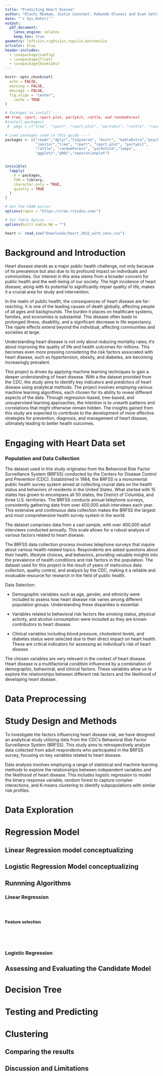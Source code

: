 ```yaml
---
title: "Predicting Heart Diesea"
author: "Olachi Mbakwe, Justin Constant, Rebande Olusesi and Evan Settipane"
date: "`r Sys.Date()`"
output:
  pdf_document:
    latex_engine: xelatex
    keep_tex: true
geometry: left=1in,right=1in,top=1in,bottom=1in
urlcolor: blue
header-includes:
  - \usepackage{subfig}
  - \usepackage{float}
  - \usepackage{booktabs}
---
```


```r
knitr::opts_chunk$set(
  echo = FALSE,
  warning = FALSE,
  message = FALSE,
  fig.align = "center",
	cache = TRUE
)

```

```r

# Packages to install ----
## tree, rpart, rpart.plot, partykit, rattle, and randomForest
#install.packages(
 #  pkgs = c("tree", "rpart", "rpart.plot", "partykit", "rattle", "randomForest"))

# Load packages used in this guide ----
packages <- c("readr","dplyr","tidyverse", "knitr", "kableExtra","psych",
              "janitor","tree", "rpart", "rpart.plot", "partykit",
              "rattle", "randomForest", "yardstick","leaps",
              "ggplot2","pROC","separationplot")


invisible(
  lapply( 
    X = packages,
    FUN = library,
    character.only = TRUE,
    quietly = TRUE
  )
)

# Set the CRAN mirror
options(repos = "https://cran.rstudio.com/")

# Set Table Option ----
options(knitr.kable.NA = "") 


```


```r
heart <- read_csv("Downloads/heart_2022_with_nans.csv")
```


# Background and Introduction
Heart disease stands as a major public health challenge, not only because of its prevalence but also due to its profound impact on individuals and communities. Our interest in this area stems from a broader concern for public health and the well-being of our society. The high incidence of heart disease, along with its potential to significantly impair quality of life, makes it a crucial area for study and intervention.

In the realm of public health, the consequences of heart disease are far-reaching. It is one of the leading causes of death globally, affecting people of all ages and backgrounds. The burden it places on healthcare systems, families, and economies is substantial. This disease often leads to prolonged illness, disability, and a significant decrease in life expectancy. The ripple effects extend beyond the individual, affecting communities and societies at large.

Understanding heart disease is not only about reducing mortality rates; it's about improving the quality of life and health outcomes for millions. This becomes even more pressing considering the risk factors associated with heart disease, such as hypertension, obesity, and diabetes, are becoming increasingly prevalent.

This project is driven by applying machine learning techniques to gain a deeper understanding of heart disease. With a the dataset provided from the CDC, the study aims to identify key indicators and predictors of heart disease using analytical methods. The project involves employing various machine learning algorithms, each chosen for its ability to reveal different aspects of the data. Through regression-based, tree-based, and unsupervised learning approaches, the intention is to unearth patterns and correlations that might otherwise remain hidden. The insights gained from this study are expected to contribute to the development of more effective strategies for prevention, diagnosis, and management of heart disease, ultimately leading to better health outcomes.

# Engaging with Heart Data set

### Population and Data Collection
The dataset used in this study originates from the Behavioral Risk Factor Surveillance System (BRFSS) conducted by the Centers for Disease Control and Prevention (CDC). Established in 1984, the BRFSS is a monumental public health survey system aimed at collecting crucial data on the health status and behaviors of residents in the United States. What started with 15 states has grown to encompass all 50 states, the District of Columbia, and three U.S. territories. The BRFSS conducts annual telephone surveys, consistently gathering data from over 400,000 adult interviews each year. This extensive and continuous data collection makes the BRFSS the largest and most comprehensive health survey system in the world.

The dataset comprises data from a vast sample, with over 400,000 adult interviews conducted annually. This scale allows for a robust analysis of various factors related to heart disease.

The BRFSS data collection process involves telephone surveys that inquire about various health-related topics. Respondents are asked questions about their health, lifestyle choices, and behaviors, providing valuable insights into the prevalence of health conditions and risk factors in the population. The dataset used for this project is the result of years of meticulous data collection, quality control, and analysis by the CDC, making it a reliable and invaluable resource for research in the field of public health.


Data Selection:

-  Demographic variables such as age, gender, and ethnicity were included to assess how heart disease risk varies among different population groups. Understanding these disparities is essential.

-  Variables related to behavioral risk factors like smoking status, physical activity, and alcohol consumption were included as they are known contributors to heart disease.

-  Clinical variables including blood pressure, cholesterol levels, and diabetes status were selected due to their direct impact on heart health. These are critical indicators for assessing an individual's risk of heart disease.

The chosen variables are very relevant in the context of heart disease. Heart disease is a multifactorial condition influenced by a combination of demographic, behavioral, and clinical factors. These variables allow us to explore the  relationships between different risk factors and the likelihood of developing heart disease.


# Data Preprocessing

# Study Design and Methods
To investigate the factors influencing heart disease risk, we have designed an analytical study utilizing data from the CDC's Behavioral Risk Factor Surveillance System (BRFSS). This study aims to retrospectively analyze data collected from adult respondents who participated in the BRFSS survey, focusing on key variables related to heart disease.

Data analysis involves employing a range of statistical and machine learning methods to explore the relationships between independent variables and the likelihood of heart disease. This includes logistic regression to model the binary response variable, random forest to capture complex interactions, and K-means clustering to identify subpopulations with similar risk profiles.


# Data Exploration


# Regression Model

## Linear Regression model conceptualizing 

## Logistic Regression Model conceptualizing 

## Runnning Algorithms

### Linear Regression
```r

```

```r

```

```r

```

#### Feature selection

```r

```

```r

```

```r

```

```r

```



### Logistic Regression

## Assessing and Evaluating the Candidate Model

# Decision Tree

# Testing and Predicting

# Clustering

## Comparing the results
## Discussion and Limitations


